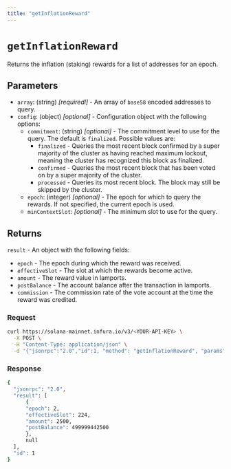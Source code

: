 ```yaml
---
title: "getInflationReward"
---
```



# `getInflationReward`

Returns the inflation (staking) rewards for a list of addresses for an epoch.

## Parameters

- `array`: (string) _[requiredl]_  - An array of `base58` encoded addresses to query.
- `config`: (object) _[optional]_  - Configuration object with the following options:
    - `commitment`: (string) _[optional]_  - The commitment level to use for the query. The default is `finalized`. Possible values are:
        - `finalized` - Queries the most recent block confirmed by a super majority of the cluster as having
            reached maximum lockout, meaning the cluster has recognized this block as finalized.
        - `confirmed` - Queries the most recent block that has been voted on by a super majority of the cluster.
        - `processed` - Queries its most recent block. The block may still be skipped by the cluster.
    - `epoch`: (integer) _[optional]_ - The epoch for which to query the rewards. If not specified, the current epoch is used.
    - `minContextSlot`: _[optional]_ - The minimum slot to use for the query.

## Returns

`result` - An object with the following fields:

- `epoch` - The epoch during which the reward was received.
- `effectiveSlot` - The slot at which the rewards become active.
- `amount` - The reward value in lamports.
- `postBalance` - The account balance after the transaction in lamports.
- `commission` - The commission rate of the vote account at the time the reward was credited.

### Request

<Tabs>
  <TabItem value="curl">

  ```bash
  curl https://solana-mainnet.infura.io/v3/<YOUR-API-KEY> \
    -X POST \
    -H "Content-Type: application/json" \
    -d '{"jsonrpc":"2.0","id":1, "method": "getInflationReward", "params": [["6dmNQ5jwLeLk5REvio1JcMshcbvkYMwy26sJ8pbkvStu", "BGsqMegLpV6n6Ve146sSX2dTjUMj3M92HnU8BbNRMhF2"], {"epoch": 2}]}'
   ```

  </TabItem>
</Tabs>

### Response

<Tabs>
  <TabItem value="JSON">

  ```bash
  {
    "jsonrpc": "2.0",
    "result": [
        {
        "epoch": 2,
        "effectiveSlot": 224,
        "amount": 2500,
        "postBalance": 499999442500
        },
        null
    ],
    "id": 1
  }
  ```

  </TabItem>
</Tabs>